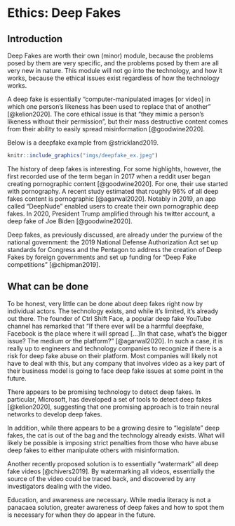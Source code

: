 # Ethics: Deep Fakes



## Introduction 

Deep Fakes are worth their own (minor) module, because the problems posed by them are very specific, and the problems posed by them are all very new in nature. This module will not go into the technology, and how it works, because the ethical issues exist regardless of how the technology works.

A deep fake is essentially "computer-manipulated images [or video] in which one person's likeness has been used to replace that of another" [@kelion2020]. The core ethical issue is that "they mimic a person’s likeness without their permission", but their mass destructive content comes from their ability to easily spread misinformation [@goodwine2020]. 

Below is a deepfake example from @strickland2019.
```r
knitr::include_graphics("imgs/deepfake_ex.jpeg")
```

The history of deep fakes is interesting. For some highlights, however, the first recorded use of the term began in 2017 when a reddit user began creating pornographic content [@goodwine2020].  For one, their use started with pornography. A recent study estimated that roughly 96\% of all deep fakes content is pornographic [@agarwal2020]. Notably in 2019, an app called "DeepNude" enabled users to create their own pornographic deep fakes. In 2020, President Trump amplified through his twitter account,  a deep fake of Joe Biden [@goodwine2020].

Deep fakes, as previously discussed, are already under the purview of the national government: the 2019 National Defense Authorization Act set up standards for Congress and the Pentagon to address the creation of Deep Fakes by foreign governments and set up funding for "Deep Fake competitions" [@chipman2019].

## What can be done

To be honest, very little can be done about deep fakes right now by individual actors. The technology exists, and while it's limited, it's already out there. The founder of Ctrl Shift Face, a popular deep fake YouTube channel has remarked that “If there ever will be a harmful deepfake, Facebook is the place where it will spread [...]In that case, what’s the bigger issue? The medium or the platform?” [@agarwal2020]. In such a case, it is really up to engineers and technology companies to recognize if there is a risk for deep fake abuse on their platform. Most companies will likely  not have to deal with this, but any company that involves video as a key part of their business model is going to face deep fake issues at some point in the future.

There appears to be promising technology to detect deep fakes. In particular, Microsoft, has developed a set of tools to detect deep fakes [@kelion2020], suggesting that one promising approach is to train neural networks to develop deep fakes. 

In addition, while there appears to be a growing desire to "legislate" deep fakes, the cat is out of the bag and the technology already exists. What will likely be possible is imposing strict penalties from those who have abuse deep fakes to either manipulate others with misinformation. 

Another recently proposed solution is to essentially "watermark" all deep fake videos [@chivers2019]. By watermarking all videos, essentially the source of the video could be traced back, and discovered by any investigators dealing with the video.

Education, and awareness are necessary. While media literacy is not a panacaea solution, greater awareness of deep fakes and how to spot them is necessary for when they do appear in the future.
